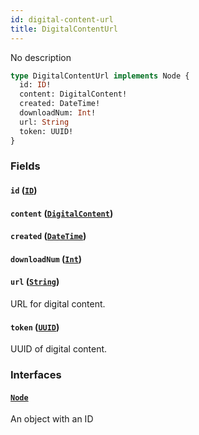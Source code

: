 ```yaml
---
id: digital-content-url
title: DigitalContentUrl
---
```


No description

```graphql
type DigitalContentUrl implements Node {
  id: ID!
  content: DigitalContent!
  created: DateTime!
  downloadNum: Int!
  url: String
  token: UUID!
}
```

### Fields

#### `id` ([`ID`](../../../developer/api-reference/scalars/id))

#### `content` ([`DigitalContent`](../../../developer/api-reference/objects/digital-content))

#### `created` ([`DateTime`](../../../developer/api-reference/scalars/date-time))

#### `downloadNum` ([`Int`](../../../developer/api-reference/scalars/int))

#### `url` ([`String`](../../../developer/api-reference/scalars/string))

URL for digital content.

#### `token` ([`UUID`](../../../developer/api-reference/scalars/uuid))

UUID of digital content.

### Interfaces

#### [`Node`](../../../developer/api-reference/interfaces/node)

An object with an ID
